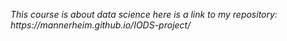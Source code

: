 *This course is about data science*
*here is a link to my repository: https://mannerheim.github.io/IODS-project/*
